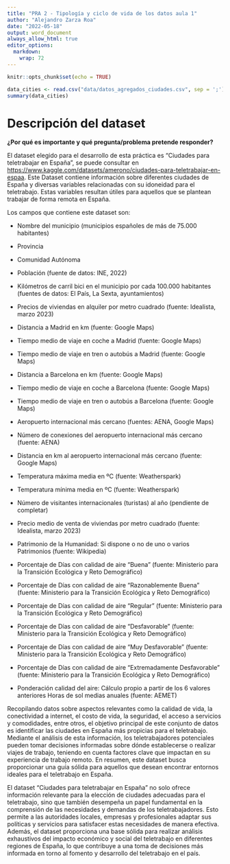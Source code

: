 ```yaml
---
title: "PRA 2 - Tipología y ciclo de vida de los datos aula 1"
author: "Alejandro Zarza Roa"
date: "2022-05-18"
output: word_document
always_allow_html: true
editor_options: 
  markdown: 
    wrap: 72
---
```


```r
knitr::opts_chunk$set(echo = TRUE)
```

```r

data_cities <- read.csv("data/datos_agregados_ciudades.csv", sep = ';')
summary(data_cities)


```

# Descripción del dataset

**¿Por qué es importante y qué pregunta/problema pretende responder?**

El dataset elegido para el desarrollo de esta práctica es "Ciudades para
teletrabajar en España", se puede consultar en
<https://www.kaggle.com/datasets/amerono/ciudades-para-teletrabajar-en-espaa>.
Este Dataset contiene información sobre diferentes ciudades de España y
diversas variables relacionadas con su idoneidad para el teletrabajo.
Estas variables resultan útiles para aquellos que se plantean trabajar
de forma remota en España.

Los campos que contiene este dataset son:

-   Nombre del municipio (municipios españoles de más de 75.000
    habitantes)

-   Provincia

-   Comunidad Autónoma

-   Población (fuente de datos: INE, 2022)

-   Kilómetros de carril bici en el municipio por cada 100.000
    habitantes (fuentes de datos: El País, La Sexta, ayuntamientos)

-   Precios de viviendas en alquiler por metro cuadrado (fuente:
    Idealista, marzo 2023)

-   Distancia a Madrid en km (fuente: Google Maps)

-   Tiempo medio de viaje en coche a Madrid (fuente: Google Maps)

-   Tiempo medio de viaje en tren o autobús a Madrid (fuente: Google
    Maps)

-   Distancia a Barcelona en km (fuente: Google Maps)

-   Tiempo medio de viaje en coche a Barcelona (fuente: Google Maps)

-   Tiempo medio de viaje en tren o autobús a Barcelona (fuente: Google
    Maps)

-   Aeropuerto internacional más cercano (fuentes: AENA, Google Maps)

-   Número de conexiones del aeropuerto internacional más cercano
    (fuente: AENA)

-   Distancia en km al aeropuerto internacional más cercano (fuente:
    Google Maps)

-   Temperatura máxima media en ºC (fuente: Weatherspark)

-   Temperatura mínima media en ºC (fuente: Weatherspark)

-   Número de visitantes internacionales (turistas) al año (pendiente de
    completar)

-   Precio medio de venta de viviendas por metro cuadrado (fuente:
    Idealista, marzo 2023)

-   Patrimonio de la Humanidad: Si dispone o no de uno o varios
    Patrimonios (fuente: Wikipedia)

-   Porcentaje de Días con calidad de aire "Buena" (fuente: Ministerio
    para la Transición Ecológica y Reto Demográfico)

-   Porcentaje de Días con calidad de aire "Razonablemente Buena"
    (fuente: Ministerio para la Transición Ecológica y Reto Demográfico)

-   Porcentaje de Días con calidad de aire "Regular" (fuente: Ministerio
    para la Transición Ecológica y Reto Demográfico)

-   Porcentaje de Días con calidad de aire "Desfavorable" (fuente:
    Ministerio para la Transición Ecológica y Reto Demográfico)

-   Porcentaje de Días con calidad de aire "Muy Desfavorable" (fuente:
    Ministerio para la Transición Ecológica y Reto Demográfico)

-   Porcentaje de Días con calidad de aire "Extremadamente Desfavorable"
    (fuente: Ministerio para la Transición Ecológica y Reto Demográfico)

-   Ponderación calidad del aire: Cálculo propio a partir de los 6
    valores anteriores Horas de sol medias anuales (fuente: AEMET)

Recopilando datos sobre aspectos relevantes como la calidad de vida, la
conectividad a internet, el costo de vida, la seguridad, el acceso a
servicios y comodidades, entre otros, el objetivo principal de este
conjunto de datos es identificar las ciudades en España más propicias
para el teletrabajo. Mediante el análisis de esta información, los
teletrabajadores potenciales pueden tomar decisiones informadas sobre
dónde establecerse o realizar viajes de trabajo, teniendo en cuenta
factores clave que impactan en su experiencia de trabajo remoto. En
resumen, este dataset busca proporcionar una guía sólida para aquellos
que desean encontrar entornos ideales para el teletrabajo en España.

El dataset "Ciudades para teletrabajar en España" no solo ofrece
información relevante para la elección de ciudades adecuadas para el
teletrabajo, sino que también desempeña un papel fundamental en la
comprensión de las necesidades y demandas de los teletrabajadores. Esto
permite a las autoridades locales, empresas y profesionales adaptar sus
políticas y servicios para satisfacer estas necesidades de manera
efectiva. Además, el dataset proporciona una base sólida para realizar
análisis exhaustivos del impacto económico y social del teletrabajo en
diferentes regiones de España, lo que contribuye a una toma de
decisiones más informada en torno al fomento y desarrollo del
teletrabajo en el país.
